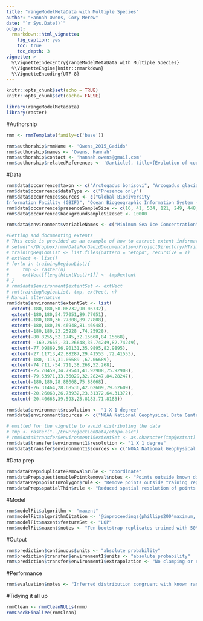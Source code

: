```yaml
---
title: "rangeModelMetaData with Multiple Species"
author: "Hannah Owens, Cory Merow"
date: "`r Sys.Date()`"
output: 
  rmarkdown::html_vignette:
    fig_caption: yes
    toc: true
    toc_depth: 3
vignette: >
  %\VignetteIndexEntry{rangeModelMetaData with Multiple Species}
  %\VignetteEngine{knitr::rmarkdown}
  %\VignetteEncoding{UTF-8}
---
```


```r
knitr::opts_chunk$set(echo = TRUE)
knitr::opts_chunk$set(cache= FALSE)
```

```r
library(rangeModelMetadata)
library(raster)
```

#Authorship
```r
rmm <- rmmTemplate(family=c('base'))

rmm$authorship$rmmName <- 'Owens_2015_Gadids'
rmm$authorship$names <- 'Owens, Hannah'
rmm$authorship$contact <- 'hannah.owens@gmail.com'
rmm$authorship$relatedReferences <- '@article{, title={Evolution of codﬁshes (Teleostei: Gadinae) in geographical and ecological space: evidence that physiological limits drove diversiﬁcation of subarctic ﬁshes},author={Owens, Hannah},journal={Journal of Biogeography}, year={2015}, publisher={Wiley-Blackwell}}'
```

#Data

```r
rmm$data$occurrence$taxon <- c("Arctogadus borisovi", "Arcogadus glacialis", "Boreogadus saida", "Eleginus gracilis", "Gadus macrocephalus", "Gadus morhua", "Gadus ogac", "Melanogrammus aeglefinus", "Merlangius merlangus", "Microgadus proximus", "Microgadus tomcod", "Pollachius pollachius", "Pollachius virens", "Gadus chalcogrammus", "Trisopterus esmarkii", "Trisopterus luscus", "Trisopterus minutus")
rmm$data$occurrence$dataType <- c("Presence only")
rmm$data$occurrence$sources <- c("Global Biodiversity
Information Facility (GBIF)", "Ocean Biogeographic Information System (OBIS)", "Zoological Institute at the Russian Academy of Sciences (ZIN)", "Natural History Museum in London (NHMUK)")
rmm$data$occurrence$presenceSampleSize <- c(16, 41, 534, 121, 249, 448, 116, 273, 151, 46, 25, 68, 200, 282, 4, 5, 128)
rmm$data$occurrence$backgroundSampleSizeSet <- 10000

rmm$data$environment$variableNames <- c("Minimum Sea Ice Concentration", "Maximum Sea Ice Concentration", "Mean Mixed Layer Depth", "Minimum Mixed Layer Depth", "Maximum Mixed Layer Depth", "Mean Bottom Salinity", "Minimum Bottom Salinity", "Maximum Bottom Salinity", "Mean Surface Salinity", "Minimum Surface Salinity", "Maximum Surface Salinity", "Mean Bottom Temperature", "Minimum Bottom Temperature", "Maximum Bottom Temperature", "Mean Surface Temperature", "Minimum Surface Temperature", "Maximum Surface Temperature")
```

```r
#Getting and documenting extents
# This code is provided as an example of how to extract extent information from rasters; below we manaully input the results so that we don't need to distribute these layers with this pacakge. 
# setwd("~/Dropbox/rmm/DataForGadidDocumentation/ProjectDirectory/MTrimmedLayers/")
# trainingRegionList <- list.files(pattern = "etopo", recursive = T)
# extVect <- list()
# for(n in trainingRegionList){
#     tmp <- raster(n)
#     extVect[[length(extVect)+1]] <- tmp@extent
# }
# rmm$data$environment$extentSet <- extVect
# rm(trainingRegionList, tmp, extVect, n)
# Manual alternative
rmm$data$environment$extentSet <- list(
  extent(-180,180,50.06732,90.06732),
  extent(-180,180,54.77051,89.77051), 
  extent(-180,180,36.77808,89.77808), 
  extent(-180,180,39.46948,81.46948), 
  extent(-180,180,23.25928 ,74.25928), 
  extent(-80.8255,52.1745,32.15668,84.15668), 
  extent( -169.2665,-31.26648,35.74249,82.74249), 
  extent(-77.09869,56.90131,35.9895,82.9895), 
  extent(-27.11713,42.88287,29.41553 ,72.41553), 
  extent(-180,-115,31.06689 ,67.06689), 
  extent(-74.711,-54.711,38.268,52.268), 
  extent(-25.20459,34.79541,41.92908,75.92908), 
  extent(-79.63971,33.36029,32.28247,84.28247), 
  extent(-180,180,28.88068,75.88068),
  extent(-26.31464,28.68536,42.62609,79.62609),
  extent(-20.26068,26.73932,23.31372,64.31372),
  extent(-20.40668,39.593,25.8183,71.8183))
```

```r
rmm$data$environment$resolution <- "1 X 1 degree"
rmm$data$environment$sources <- c("NOAA National Geophysical Data Center", "NOAA World Ocean Atlas", "NOAA National Snow and Ice Data Center")

# omitted for the vignette to avoid distributing the data
# tmp <- raster("../EnvProjectionData/etopo.asc")
# rmm$data$transfer$environment1$extentSet <- as.character(tmp@extent)
rmm$data$transfer$environment1$resolution <- "1 X 1 degree"
rmm$data$transfer$environment1$sources <- c("NOAA National Geophysical Data Center", "NOAA World Ocean Atlas", "NOAA National Snow and Ice Data Center")
```

#Data prep

```r
rmm$dataPrep$duplicateRemoval$rule <- "coordinate"
rmm$dataPrep$questionablePointRemoval$notes <- "Points outside known distribution of species removed."
rmm$dataPrep$pointInPolygon$rule <- "Remove points outside training region of species."
rmm$dataPrep$spatialThin$rule <- "Reduced spatial resolution of points to match resolution of environmental data (1 X 1 resolution)."
```

#Model

```r
rmm$modelFit$algorithm <- "maxent"
rmm$modelFit$algorithmCitation <- '@inproceedings{phillips2004maximum, title={A maximum entropy approach to species distribution modeling}, author={Phillips, Steven J and Dudik, Miroslav and Schapire, Robert E}, booktitle={Proceedings of the twenty-first international conference on Machine learning},pages={83},year={2004},organization={ACM}}'
rmm$modelFit$maxent$featureSet <- "LQP"
rmm$modelFit$maxent$notes <- "Ten bootstrap replicates trained with 50% of occurrence points chosen using random seed, maximum of 10000 iterations"
```

#Output

```r
rmm$prediction$continuous$units <- "absolute probability"
rmm$prediction$transfer$environment1$units <- "absolute probability"
rmm$prediction$transfer$environment1$extrapolation <- "No clamping or extrapolation"
```

#Performance
```r
rmm$evaluation$notes <- "Inferred distribution congruent with known ranges for all species."
```

#Tidying it all up
```r
rmmClean <- rmmCleanNULLs(rmm)
rmmCheckFinalize(rmmClean)
```
